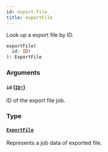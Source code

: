 ```yaml
---
id: export-file
title: exportFile
---
```


Look up a export file by ID.

```graphql
exportFile(
  id: ID!
): ExportFile

```

### Arguments

#### `id` ([`ID!`](../../../developer/api-reference/scalars/id))

ID of the export file job.

### Type

#### [`ExportFile`](../../../developer/api-reference/objects/export-file)

Represents a job data of exported file.
